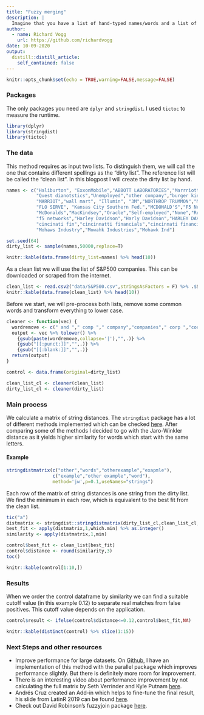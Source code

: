 ```yaml
---
title: "Fuzzy merging"
description: |
  Imagine that you have a list of hand-typed names/words and a list of reference. Fuzzy merging helps   to map Fantasy company & co. / FANTASY COMP / Fnatasy Company to the same entity "Fantasy Company"   from the reference list. 
author:
  - name: Richard Vogg
    url: https://github.com/richardvogg
date: 10-09-2020
output:
  distill::distill_article:
    self_contained: false
---
```



```r
knitr::opts_chunk$set(echo = TRUE,warning=FALSE,message=FALSE)
```

### Packages

The only packages you need are `dplyr` and `stringdist`. I used `tictoc` to measure the runtime.

```r
library(dplyr)
library(stringdist)
library(tictoc)
```

### The data

This method requires as input two lists. To distinguish them, we will call the one that contains different spellings as the "dirty list". The reference list will be called the "clean list". In this blogpost I will create the dirty list by hand.

```r
names <- c("Haliburton", "ExxonMobile","ABBOTT LABORATORIES","Marrriott","Self","Activision Blizzard",
           "Quest dianotstics","Unemployed","other company","burger king",
           "MARRIOT","wall mart", "Illumin", "3M","NORTHROP TRUMMON","MCCormicks","MARSH MCLEANNON",
           "FLO SERVE", "Kansas City Southern Fed.","MCDONALD'S","F5 Networks",
           "McDonalds","MacKindsey","Oracle","Self-employed","None","Retired",
           "f5 networks","Harley Davidson","Harly Davidson","HARLEY DAVIDSEN","DRHorton","D.R. Horten",
           "cincinati fin","cincinnatti financials","cincinnati financial","CINCINATTI FINANCE",
           "Mohaws Industry","Mowahk Industries","Mohawk Ind")

set.seed(64)
dirty_list <- sample(names,50000,replace=T)
```

```r
knitr::kable(data.frame(dirty_list=names) %>% head(10))
```

As a clean list we will use the list of S&P500 companies. This can be downloaded or scraped from the internet.

```r
clean_list <- read.csv2("data/S&P500.csv",stringsAsFactors = F) %>% .$Security
knitr::kable(data.frame(clean_list) %>% head(10))
```

Before we start, we will pre-process both lists, remove some common words and transform everything to lower case.

```r

cleaner <- function(vec) {
  wordremove <- c(" and "," comp "," company","companies"," corp ","corporation"," inc ","[.]com")
  output <- vec %>% tolower() %>% 
    {gsub(paste(wordremove,collapse='|'),"",.)} %>%
    {gsub("[[:punct:]]","",.)} %>%
    {gsub("[[:blank:]]","",.)}
  return(output)
}

control <- data.frame(original=dirty_list)

clean_list_cl <- cleaner(clean_list)
dirty_list_cl <- cleaner(dirty_list)
```

### Main process

We calculate a matrix of string distances. The `stringdist` package has a lot of different methods implemented which can be checked [here](https://www.rdocumentation.org/packages/stringdist/versions/0.9.6/topics/stringdist). After comparing some of the methods I decided to go with the Jaro-Winkler distance as it yields higher similarity for words which start with the same letters.

#### Example 

```r
stringdistmatrix(c("other","words","otherexample","exapmle"),
                 c("example","other example","word"),
                 method='jw',p=0.1,useNames="strings")
```


Each row of the matrix of string distances is one string from the dirty list. We find the minimum in each row, which is equivalent to the best fit from the clean list.

```r

tic("a")
distmatrix <- stringdist::stringdistmatrix(dirty_list_cl,clean_list_cl,method='jw',p=0.1)
best_fit <- apply(distmatrix,1,which.min) %>% as.integer()
similarity <- apply(distmatrix,1,min)

control$best_fit <- clean_list[best_fit]
control$distance <- round(similarity,3)
toc()
```

```r
knitr::kable(control[1:10,])
```


### Results

When we order the control dataframe by similarity we can find a suitable cutoff value (in this example 0.12) to separate real matches from false positives. This cutoff value depends on the application.

```r
control$result <- ifelse(control$distance<=0.12,control$best_fit,NA)
```


```r
knitr::kable(distinct(control) %>% slice(1:15))
```


### Next Steps and other resources

* Improve performance for large datasets. On [Github](https://github.com/richardvogg/LatinR-2019-Fuzzy-merging/blob/master/Fuzzy.R), I have an implementation of this method with the parallel package which improves performance slightly. But there is definitely more room for improvement.
* There is an interesting video about performance improvement by not calculating the full matrix by Seth Verrinder and Kyle Putnam [here](https://www.youtube.com/watch?v=s0YSKiFdj8Q).
* Andrés Cruz created an Add-in which helps to fine-tune the final result, his slide from LatinR 2019 can be found [here](https://arcruz0.github.io/extra/latinr2019/inexact_slides.html#1).
* Check out David Robinson's fuzzyjoin package [here](https://github.com/dgrtwo/fuzzyjoin).